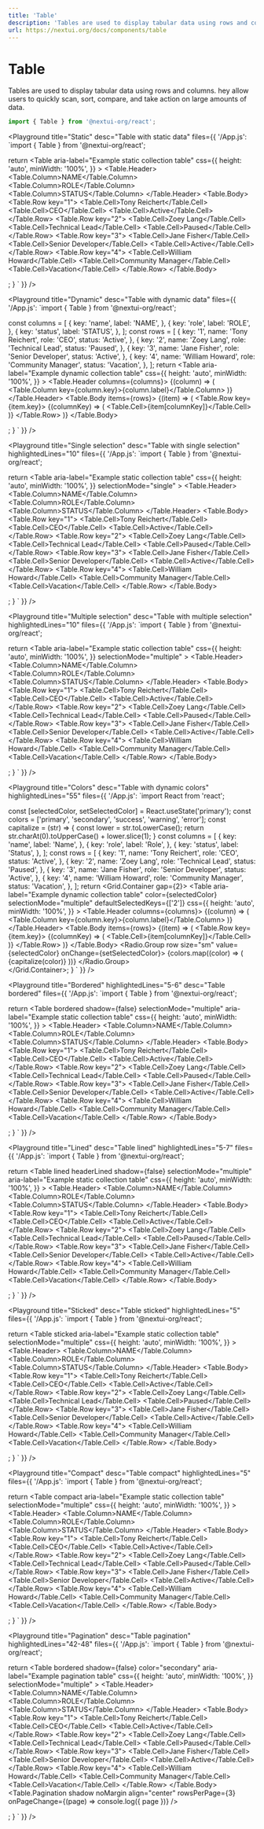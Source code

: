 ```yaml
---
title: 'Table'
description: 'Tables are used to display tabular data using rows and columns. hey allow users to quickly scan, sort, compare, and take action on large amounts of data.'
url: https://nextui.org/docs/components/table
---
```


# Table

Tables are used to display tabular data using rows and columns. hey allow users to quickly scan, sort, compare, and take action on large amounts of data.

```jsx
import { Table } from '@nextui-org/react';
```

<CarbonAd />

<Spacer y={2} />

<Playground
  title="Static"
  desc="Table with static data"
  files={{
    '/App.js': `import { Table } from '@nextui-org/react';
    
  return <Table
      aria-label="Example static collection table"
      css={{
        height: 'auto',
        minWidth: '100%',
      }}
    >
      <Table.Header>
        <Table.Column>NAME</Table.Column>
        <Table.Column>ROLE</Table.Column>
        <Table.Column>STATUS</Table.Column>
      </Table.Header>
      <Table.Body>
        <Table.Row key="1">
          <Table.Cell>Tony Reichert</Table.Cell>
          <Table.Cell>CEO</Table.Cell>
          <Table.Cell>Active</Table.Cell>
        </Table.Row>
        <Table.Row key="2">
          <Table.Cell>Zoey Lang</Table.Cell>
          <Table.Cell>Technical Lead</Table.Cell>
          <Table.Cell>Paused</Table.Cell>
        </Table.Row>
        <Table.Row key="3">
          <Table.Cell>Jane Fisher</Table.Cell>
          <Table.Cell>Senior Developer</Table.Cell>
          <Table.Cell>Active</Table.Cell>
        </Table.Row>
        <Table.Row key="4">
          <Table.Cell>William Howard</Table.Cell>
          <Table.Cell>Community Manager</Table.Cell>
          <Table.Cell>Vacation</Table.Cell>
        </Table.Row>
      </Table.Body>
  </Table>;
}
`
  }}
/>

<Playground
  title="Dynamic"
  desc="Table with dynamic data"
  files={{
    '/App.js': `import { Table } from '@nextui-org/react';
    
  const columns = [
    {
      key: 'name',
      label: 'NAME',
    },
    {
      key: 'role',
      label: 'ROLE',
    },
    {
      key: 'status',
      label: 'STATUS',
    },
  ];
  const rows = [
    {
      key: '1',
      name: 'Tony Reichert',
      role: 'CEO',
      status: 'Active',
    },
    {
      key: '2',
      name: 'Zoey Lang',
      role: 'Technical Lead',
      status: 'Paused',
    },
    {
      key: '3',
      name: 'Jane Fisher',
      role: 'Senior Developer',
      status: 'Active',
    },
    {
      key: '4',
      name: 'William Howard',
      role: 'Community Manager',
      status: 'Vacation',
    },
  ];
  return <Table
      aria-label="Example dynamic collection table"
      css={{
        height: 'auto',
        minWidth: '100%',
      }}
    >
     <Table.Header columns={columns}>
        {(column) => (
          <Table.Column key={column.key}>{column.label}</Table.Column>
        )}
      </Table.Header>
      <Table.Body items={rows}>
        {(item) => (
          <Table.Row key={item.key}>
            {(columnKey) => (
              <Table.Cell>{item[columnKey]}</Table.Cell>
            )}
          </Table.Row>
        )}
      </Table.Body>
  </Table>;
}
`
  }}
/>

<Playground
  title="Single selection"
  desc="Table with single selection"
  highlightedLines="10"
  files={{
    '/App.js': `import { Table } from '@nextui-org/react';
    
  return <Table
      aria-label="Example static collection table"
      css={{
        height: 'auto',
        minWidth: '100%',
      }}
      selectionMode="single"
    >
      <Table.Header>
        <Table.Column>NAME</Table.Column>
        <Table.Column>ROLE</Table.Column>
        <Table.Column>STATUS</Table.Column>
      </Table.Header>
      <Table.Body>
        <Table.Row key="1">
          <Table.Cell>Tony Reichert</Table.Cell>
          <Table.Cell>CEO</Table.Cell>
          <Table.Cell>Active</Table.Cell>
        </Table.Row>
        <Table.Row key="2">
          <Table.Cell>Zoey Lang</Table.Cell>
          <Table.Cell>Technical Lead</Table.Cell>
          <Table.Cell>Paused</Table.Cell>
        </Table.Row>
        <Table.Row key="3">
          <Table.Cell>Jane Fisher</Table.Cell>
          <Table.Cell>Senior Developer</Table.Cell>
          <Table.Cell>Active</Table.Cell>
        </Table.Row>
        <Table.Row key="4">
          <Table.Cell>William Howard</Table.Cell>
          <Table.Cell>Community Manager</Table.Cell>
          <Table.Cell>Vacation</Table.Cell>
        </Table.Row>
      </Table.Body>
  </Table>;
}
`
  }}
/>

<Playground
  title="Multiple selection"
  desc="Table with multiple selection"
  highlightedLines="10"
  files={{
    '/App.js': `import { Table } from '@nextui-org/react';
    
  return <Table
      aria-label="Example static collection table"
      css={{
        height: 'auto',
        minWidth: '100%',
      }}
      selectionMode="multiple"
    >
      <Table.Header>
        <Table.Column>NAME</Table.Column>
        <Table.Column>ROLE</Table.Column>
        <Table.Column>STATUS</Table.Column>
      </Table.Header>
      <Table.Body>
        <Table.Row key="1">
          <Table.Cell>Tony Reichert</Table.Cell>
          <Table.Cell>CEO</Table.Cell>
          <Table.Cell>Active</Table.Cell>
        </Table.Row>
        <Table.Row key="2">
          <Table.Cell>Zoey Lang</Table.Cell>
          <Table.Cell>Technical Lead</Table.Cell>
          <Table.Cell>Paused</Table.Cell>
        </Table.Row>
        <Table.Row key="3">
          <Table.Cell>Jane Fisher</Table.Cell>
          <Table.Cell>Senior Developer</Table.Cell>
          <Table.Cell>Active</Table.Cell>
        </Table.Row>
        <Table.Row key="4">
          <Table.Cell>William Howard</Table.Cell>
          <Table.Cell>Community Manager</Table.Cell>
          <Table.Cell>Vacation</Table.Cell>
        </Table.Row>
      </Table.Body>
  </Table>;
}
`
  }}
/>

<Playground
  title="Colors"
  desc="Table with dynamic colors"
  highlightedLines="55"
  files={{
    '/App.js': `import React from 'react';
    
  const [selectedColor, setSelectedColor] = React.useState('primary');
  const colors = ['primary', 'secondary', 'success', 'warning', 'error'];
  const capitalize = (str) => {
    const lower = str.toLowerCase();
    return str.charAt(0).toUpperCase() + lower.slice(1);
  }
  const columns = [
    {
      key: 'name',
      label: 'Name',
    },
    {
      key: 'role',
      label: 'Role',
    },
    {
      key: 'status',
      label: 'Status',
    },
  ];
  const rows = [
    {
      key: '1',
      name: 'Tony Reichert',
      role: 'CEO',
      status: 'Active',
    },
    {
      key: '2',
      name: 'Zoey Lang',
      role: 'Technical Lead',
      status: 'Paused',
    },
    {
      key: '3',
      name: 'Jane Fisher',
      role: 'Senior Developer',
      status: 'Active',
    },
    {
      key: '4',
      name: 'William Howard',
      role: 'Community Manager',
      status: 'Vacation',
    },
  ];
  return <Grid.Container gap={2}>
  <Grid xs={12}>
    <Table
        aria-label="Example dynamic collection table"
        color={selectedColor}
        selectionMode="multiple"
        defaultSelectedKeys={['2']}
        css={{
          height: 'auto',
          minWidth: '100%',
        }}
      >
      <Table.Header columns={columns}>
          {(column) => (
            <Table.Column key={column.key}>{column.label}</Table.Column>
          )}
        </Table.Header>
        <Table.Body items={rows}>
          {(item) => (
            <Table.Row key={item.key}>
              {(columnKey) => (
                <Table.Cell>{item[columnKey]}</Table.Cell>
              )}
            </Table.Row>
          )}
        </Table.Body>
    </Table>
  </Grid>
  <Grid xs={12}>
    <Radio.Group row size="sm" value={selectedColor} onChange={setSelectedColor}>
      {colors.map((color) => (
        <Radio key={color} value={color} color={selectedColor}>
          {capitalize(color)}
        </Radio>
      ))}
    </Radio.Group>
  </Grid>    
</Grid.Container>;
}
`
  }}
/>

<Playground
  title="Bordered"
  highlightedLines="5-6"
  desc="Table bordered"
  files={{
    '/App.js': `import { Table } from '@nextui-org/react';
    
  return <Table
      bordered
      shadow={false}
      selectionMode="multiple"
      aria-label="Example static collection table"
      css={{
        height: 'auto',
        minWidth: '100%',
      }}
    >
      <Table.Header>
        <Table.Column>NAME</Table.Column>
        <Table.Column>ROLE</Table.Column>
        <Table.Column>STATUS</Table.Column>
      </Table.Header>
      <Table.Body>
        <Table.Row key="1">
          <Table.Cell>Tony Reichert</Table.Cell>
          <Table.Cell>CEO</Table.Cell>
          <Table.Cell>Active</Table.Cell>
        </Table.Row>
        <Table.Row key="2">
          <Table.Cell>Zoey Lang</Table.Cell>
          <Table.Cell>Technical Lead</Table.Cell>
          <Table.Cell>Paused</Table.Cell>
        </Table.Row>
        <Table.Row key="3">
          <Table.Cell>Jane Fisher</Table.Cell>
          <Table.Cell>Senior Developer</Table.Cell>
          <Table.Cell>Active</Table.Cell>
        </Table.Row>
        <Table.Row key="4">
          <Table.Cell>William Howard</Table.Cell>
          <Table.Cell>Community Manager</Table.Cell>
          <Table.Cell>Vacation</Table.Cell>
        </Table.Row>
      </Table.Body>
  </Table>;
}
`
  }}
/>

<Playground
  title="Lined"
  desc="Table lined"
  highlightedLines="5-7"
  files={{
    '/App.js': `import { Table } from '@nextui-org/react';
    
  return <Table
      lined
      headerLined
      shadow={false}
      selectionMode="multiple"
      aria-label="Example static collection table"
      css={{
        height: 'auto',
        minWidth: '100%',
      }}
    >
      <Table.Header>
        <Table.Column>NAME</Table.Column>
        <Table.Column>ROLE</Table.Column>
        <Table.Column>STATUS</Table.Column>
      </Table.Header>
      <Table.Body>
        <Table.Row key="1">
          <Table.Cell>Tony Reichert</Table.Cell>
          <Table.Cell>CEO</Table.Cell>
          <Table.Cell>Active</Table.Cell>
        </Table.Row>
        <Table.Row key="2">
          <Table.Cell>Zoey Lang</Table.Cell>
          <Table.Cell>Technical Lead</Table.Cell>
          <Table.Cell>Paused</Table.Cell>
        </Table.Row>
        <Table.Row key="3">
          <Table.Cell>Jane Fisher</Table.Cell>
          <Table.Cell>Senior Developer</Table.Cell>
          <Table.Cell>Active</Table.Cell>
        </Table.Row>
        <Table.Row key="4">
          <Table.Cell>William Howard</Table.Cell>
          <Table.Cell>Community Manager</Table.Cell>
          <Table.Cell>Vacation</Table.Cell>
        </Table.Row>
      </Table.Body>
  </Table>;
}
`
  }}
/>

<Playground
  title="Sticked"
  desc="Table sticked"
  highlightedLines="5"
  files={{
    '/App.js': `import { Table } from '@nextui-org/react';
    
  return <Table
      sticked
      aria-label="Example static collection table"
      selectionMode="multiple"
      css={{
        height: 'auto',
        minWidth: '100%',
      }}
    >
      <Table.Header>
        <Table.Column>NAME</Table.Column>
        <Table.Column>ROLE</Table.Column>
        <Table.Column>STATUS</Table.Column>
      </Table.Header>
      <Table.Body>
        <Table.Row key="1">
          <Table.Cell>Tony Reichert</Table.Cell>
          <Table.Cell>CEO</Table.Cell>
          <Table.Cell>Active</Table.Cell>
        </Table.Row>
        <Table.Row key="2">
          <Table.Cell>Zoey Lang</Table.Cell>
          <Table.Cell>Technical Lead</Table.Cell>
          <Table.Cell>Paused</Table.Cell>
        </Table.Row>
        <Table.Row key="3">
          <Table.Cell>Jane Fisher</Table.Cell>
          <Table.Cell>Senior Developer</Table.Cell>
          <Table.Cell>Active</Table.Cell>
        </Table.Row>
        <Table.Row key="4">
          <Table.Cell>William Howard</Table.Cell>
          <Table.Cell>Community Manager</Table.Cell>
          <Table.Cell>Vacation</Table.Cell>
        </Table.Row>
      </Table.Body>
  </Table>;
}
`
  }}
/>

<Playground
  title="Compact"
  desc="Table compact"
  highlightedLines="5"
  files={{
    '/App.js': `import { Table } from '@nextui-org/react';
    
  return <Table
      compact
      aria-label="Example static collection table"
      selectionMode="multiple"
      css={{
        height: 'auto',
        minWidth: '100%',
      }}
    >
      <Table.Header>
        <Table.Column>NAME</Table.Column>
        <Table.Column>ROLE</Table.Column>
        <Table.Column>STATUS</Table.Column>
      </Table.Header>
      <Table.Body>
        <Table.Row key="1">
          <Table.Cell>Tony Reichert</Table.Cell>
          <Table.Cell>CEO</Table.Cell>
          <Table.Cell>Active</Table.Cell>
        </Table.Row>
        <Table.Row key="2">
          <Table.Cell>Zoey Lang</Table.Cell>
          <Table.Cell>Technical Lead</Table.Cell>
          <Table.Cell>Paused</Table.Cell>
        </Table.Row>
        <Table.Row key="3">
          <Table.Cell>Jane Fisher</Table.Cell>
          <Table.Cell>Senior Developer</Table.Cell>
          <Table.Cell>Active</Table.Cell>
        </Table.Row>
        <Table.Row key="4">
          <Table.Cell>William Howard</Table.Cell>
          <Table.Cell>Community Manager</Table.Cell>
          <Table.Cell>Vacation</Table.Cell>
        </Table.Row>
      </Table.Body>
  </Table>;
}
`
  }}
/>

<Playground
  title="Pagination"
  desc="Table pagination"
  highlightedLines="42-48"
  files={{
    '/App.js': `import { Table } from '@nextui-org/react';
    
  return <Table
      bordered
      shadow={false}
      color="secondary"
      aria-label="Example pagination  table"
      css={{
        height: 'auto',
        minWidth: '100%',
      }}
      selectionMode="multiple"
    >
      <Table.Header>
        <Table.Column>NAME</Table.Column>
        <Table.Column>ROLE</Table.Column>
        <Table.Column>STATUS</Table.Column>
      </Table.Header>
      <Table.Body>
        <Table.Row key="1">
          <Table.Cell>Tony Reichert</Table.Cell>
          <Table.Cell>CEO</Table.Cell>
          <Table.Cell>Active</Table.Cell>
        </Table.Row>
        <Table.Row key="2">
          <Table.Cell>Zoey Lang</Table.Cell>
          <Table.Cell>Technical Lead</Table.Cell>
          <Table.Cell>Paused</Table.Cell>
        </Table.Row>
        <Table.Row key="3">
          <Table.Cell>Jane Fisher</Table.Cell>
          <Table.Cell>Senior Developer</Table.Cell>
          <Table.Cell>Active</Table.Cell>
        </Table.Row>
        <Table.Row key="4">
          <Table.Cell>William Howard</Table.Cell>
          <Table.Cell>Community Manager</Table.Cell>
          <Table.Cell>Vacation</Table.Cell>
        </Table.Row>
      </Table.Body>
      <Table.Pagination
        shadow
        noMargin
        align="center"
        rowsPerPage={3}
        onPageChange={(page) => console.log({ page })}
      />
  </Table>;
}
`
  }}
/>
